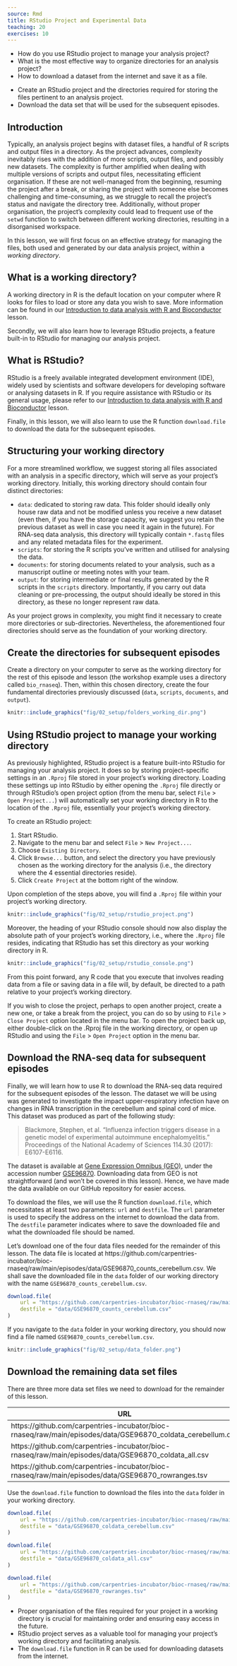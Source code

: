 ```yaml
---
source: Rmd
title: RStudio Project and Experimental Data
teaching: 20
exercises: 10
---
```


:::::::::::::::::::::::::::::::::::::: questions

- How do you use RStudio project to manage your analysis project?
- What is the most effective way to organize directories for an analysis project?
- How to download a dataset from the internet and save it as a file.

::::::::::::::::::::::::::::::::::::::::::::::::

::::::::::::::::::::::::::::::::::::: objectives

- Create an RStudio project and the directories required for storing the files pertinent to an analysis project.
- Download the data set that will be used for the subsequent episodes.

::::::::::::::::::::::::::::::::::::::::::::::::

## Introduction

Typically, an analysis project begins with dataset files, a handful of R scripts and
output files in a directory.
As the project advances, complexity inevitably rises with the addition of more scripts,
output files, and possibly new datasets.
The complexity is further amplified when dealing with multiple versions of scripts and output files,
necessitating efficient organisation.
If these are not well-managed from the beginning, resuming the project after a
break, or sharing the project with someone else becomes challenging and time-consuming,
as we struggle to recall the project's status and navigate the directory tree.
Additionally, without proper organisation, the project's complexity could lead to frequent
use of the `setwd` function to switch between different working directories,
resulting in a disorganised workspace.

In this lesson, we will first focus on an effective strategy for managing the files,
both used and generated by our data analysis project, within a _working directory_.

:::::::::::::::::::::::::::::::::::::::  prereq

## What is a working directory?

A working directory in R is the default location on your computer where R looks
for files to load or store any data you wish to save.
More information can be found in our
[Introduction to data analysis with R and Bioconductor](https://carpentries-incubator.github.io/bioc-intro/20-r-rstudio.html#the-working-directory)
lesson.

:::::::::::::::::::::::::::::::::::::::

Secondly, we will also learn how to leverage RStudio projects, a feature built-in
to RStudio for managing our analysis project.

:::::::::::::::::::::::::::::::::::::::  prereq

## What is RStudio?

RStudio is a freely available integrated development environment (IDE), widely used by scientists
and software developers for developing software or analysing datasets in R.
If you require assistance with RStudio or its general usage, please refer to our
[Introduction to data analysis with R and Bioconductor](https://carpentries-incubator.github.io/bioc-intro/20-r-rstudio.html)
lesson.

:::::::::::::::::::::::::::::::::::::::

Finally, in this lesson, we will also learn to use the R function `download.file`
to download the data for the subsequent episodes.

## Structuring your working directory

For a more streamlined workflow, we suggest storing all files associated with
an analysis in a specific directory, which will serve as your project's working directory.
Initially, this working directory should contain four distinct directories:

- `data`: dedicated to storing raw data.
  This folder should ideally only house raw data and not be modified unless you
  receive a new dataset (even then, if you have the storage capacity, we suggest you retain
  the previous dataset as well in case you need it again in the future).
  For RNA-seq data analysis, this directory will typically contain `*.fastq` files
  and any related metadata files for the experiment.
- `scripts`: for storing the R scripts you've written and utilised for analysing the data.
- `documents`: for storing documents related to your analysis,
  such as a manuscript outline or meeting notes with your team.
- `output`: for storing intermediate or final results generated by the R scripts
  in the `scripts` directory.
  Importantly, if you carry out data cleaning or pre-processing, the output should
  ideally be stored in this directory, as these no longer represent raw data.

As your project grows in complexity, you might find it necessary to create more
directories or sub-directories.
Nevertheless, the aforementioned four directories should serve as the foundation
of your working directory.

:::::::::::::::::::::::::::::::::::::::  challenge

## Create the directories for subsequent episodes

Create a directory on your computer to serve as the working directory for the rest
of this episode and lesson (the workshop example uses a directory called `bio_rnaseq`).
Then, within this chosen directory, create the four fundamental directories previously discussed
(`data`, `scripts`, `documents`, and `output`).

::::::::::::::::::::::::::::::::::: solution

```r
knitr::include_graphics("fig/02_setup/folders_working_dir.png")
```

:::::::::::::::::::::::::::::::::::

:::::::::::::::::::::::::::::::::::::::

## Using RStudio project to manage your working directory

As previously highlighted, RStudio project is a feature built-into RStudio for managing your analysis project.
It does so by storing project-specific settings in an `.Rproj` file stored in your project's working directory.
Loading these settings up into RStudio by either opening the `.Rproj` file directly or through
RStudio's open project option (from the menu bar, select `File` > `Open Project...`) will
automatically set your working directory in R to the location of the `.Rproj` file,
essentially your project's working directory.

To create an RStudio project:

1. Start RStudio.
2. Navigate to the menu bar and select `File` > `New Project...`.
3. Choose `Existing Directory`.
4. Click `Browse...` button, and select the directory you have previously chosen
   as the working directory for the analysis (i.e., the directory where the 4 essential
   directories reside).
5. Click `Create Project` at the bottom right of the window.

Upon completion of the steps above, you will find a `.Rproj` file within your project's working directory.

```r
knitr::include_graphics("fig/02_setup/rstudio_project.png")
```

Moreover, the heading of your RStudio console should now also display the absolute path of
your project's working directory, i.e., where the `.Rproj` file resides, indicating that RStudio has set
this directory as your working directory in R.

```r
knitr::include_graphics("fig/02_setup/rstudio_console.png")
```

From this point forward, any R code that you execute that involves reading data from a file or saving
data in a file will, by default, be directed to a path relative to your project's working directory.

If you wish to close the project, perhaps to open another project, create a new one, or take a break
from the project, you can do so by using to `File` > `Close Project` option located in the menu bar. To open the project back up, either double-click on the .Rproj file in the working directory, or open up RStudio and using the `File` > `Open Project` option in the menu bar.

## Download the RNA-seq data for subsequent episodes

Finally, we will learn how to use R to download the RNA-seq data required for the
subsequent episodes of the lesson.
The dataset we will be using was generated to investigate the impact upper-respiratory infection
have on changes in RNA transcription in the cerebellum and spinal cord of mice.
This dataset was produced as part of the following study:

> Blackmore, Stephen, et al. "Influenza infection triggers disease in a genetic
> model of experimental autoimmune encephalomyelitis."
> Proceedings of the National Academy of Sciences 114.30 (2017): E6107-E6116.

The dataset is available at [Gene Expression Omnibus (GEO)](https://www.ncbi.nlm.nih.gov/geo/),
under the accession number [GSE96870](https://www.ncbi.nlm.nih.gov/geo/query/acc.cgi?acc=GSE96870).
Downloading data from GEO is not straightforward (and won't be covered in this lesson).
Hence, we have made the data available on our GitHub repository for easier access.

To download the files, we will use the R function `download.file`, which necessitates at least
two parameters: `url` and `destfile`.
The `url` parameter is used to specify the address on the internet to download the data from.
The `destfile` parameter indicates where to save the downloaded file and what
the downloaded file should be named.

Let's download one of the four data files needed for the remainder of this lesson.
The data file is located at https://github.com/carpentries-incubator/bioc-rnaseq/raw/main/episodes/data/GSE96870_counts_cerebellum.csv.
We shall save the downloaded file in the `data` folder of our working directory with the name `GSE96870_counts_cerebellum.csv`.

```r
download.file(
    url = "https://github.com/carpentries-incubator/bioc-rnaseq/raw/main/episodes/data/GSE96870_counts_cerebellum.csv", 
    destfile = "data/GSE96870_counts_cerebellum.csv"
)
```

If you navigate to the `data` folder in your working directory, you should now find a file named
`GSE96870_counts_cerebellum.csv`.

```r
knitr::include_graphics("fig/02_setup/data_folder.png")
```

:::::::::::::::::::::::::::::::::::::::  challenge

## Download the remaining data set files

There are three more data set files we need to download for the remainder of this lesson.

| URL                                                                                                                                                                                                   | Filename                                                                                  |
| ----------------------------------------------------------------------------------------------------------------------------------------------------------------------------------------------------- | ----------------------------------------------------------------------------------------- |
| https://github.com/carpentries-incubator/bioc-rnaseq/raw/main/episodes/data/GSE96870_coldata_cerebellum.csv | GSE96870_coldata_cerebellum.csv |
| https://github.com/carpentries-incubator/bioc-rnaseq/raw/main/episodes/data/GSE96870_coldata_all.csv        | GSE96870_coldata_all.csv        |
| https://github.com/carpentries-incubator/bioc-rnaseq/raw/main/episodes/data/GSE96870_rowranges.tsv                               | GSE96870_rowranges.tsv                               |

Use the `download.file` function to download the files into the `data` folder in your
working directory.

:::::::::::::::::::::::::::::::::::::  solution

```r
download.file(
    url = "https://github.com/carpentries-incubator/bioc-rnaseq/raw/main/episodes/data/GSE96870_coldata_cerebellum.csv", 
    destfile = "data/GSE96870_coldata_cerebellum.csv"
)

download.file(
    url = "https://github.com/carpentries-incubator/bioc-rnaseq/raw/main/episodes/data/GSE96870_coldata_all.csv", 
    destfile = "data/GSE96870_coldata_all.csv"
)

download.file(
    url = "https://github.com/carpentries-incubator/bioc-rnaseq/raw/main/episodes/data/GSE96870_rowranges.tsv", 
    destfile = "data/GSE96870_rowranges.tsv"
)
```

:::::::::::::::::::::::::::::::::::::

:::::::::::::::::::::::::::::::::::::::

::::::::::::::::::::::::::::::::::::: keypoints

- Proper organisation of the files required for your project in a working directory is crucial for
  maintaining order and ensuring easy access in the future.
- RStudio project serves as a valuable tool for managing your project's working directory and
  facilitating analysis.
- The `download.file` function in R can be used for downloading datasets from the internet.

::::::::::::::::::::::::::::::::::::::::::::::::
